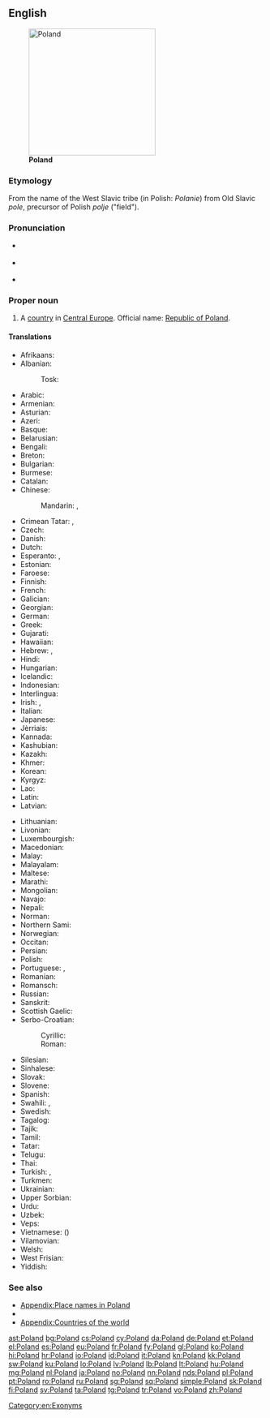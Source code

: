 ==English==
{{wikipedia}}
[[Image:Poland in its region.svg|thumb|250px|'''Poland''']]

===Etymology===
From the name of the West Slavic tribe ''{{w|Polans (western)|Polans}}'' (in Polish: ''Polanie'') from Old Slavic ''pole'', precursor of Polish ''polje'' ("field").

===Pronunciation===
* {{a|UK}} {{IPA|/ˈpəʊ.lənd/}}
* {{a|US}} {{IPA|/ˈpoʊ.lənd/}}
* {{audio|en-us-Poland.ogg|Audio (US)}}

===Proper noun===
{{en-proper noun}}

# A [[country]] in [[Central Europe]]. Official name: [[Republic of Poland]].

====Translations====
{{trans-top|European country}}
* Afrikaans: {{t-|af|Pole}}
* Albanian:
*: Tosk: {{t+|sq|Polonia|f}}
* Arabic: {{t-|ar|بولندا|f|tr=bulánda}}
* Armenian: {{t-|hy|Լեհաստան|tr=Lehastan}}
* Asturian: {{t+|ast|Polonia|f}}
* Azeri: {{t+|az|Polşa}}
* Basque: {{t+|eu|Polonia}}
* Belarusian: {{t-|be|Польшча|tr=Pol'šča}}
* Bengali: {{t-|bn|পোল্যান্ড|tr=polyanḑ|sc=Beng}}
* Breton: {{t-|br|Polonia}}
* Bulgarian: {{t+|bg|Полша|f|tr=Pólša}}
* Burmese: {{t-|my|ပုိလန္|tr=polã|sc=Mymr}}
* Catalan: {{t+|ca|Polònia|f}}
* Chinese:
*: Mandarin: {{t-|cmn|波蘭|sc=Hani}}, {{t-|cmn|波兰|tr=Bōlán|sc=Hani}}
* Crimean Tatar: {{tø|crh|Lehistan}}, {{tø|crh|Poloniya}}
* Czech: {{t+|cs|Polsko|n}}
* Danish: {{t+|da|Polen}}
* Dutch: {{t+|nl|Polen|n}}
* Esperanto: {{t+|eo|Pollando}}, {{t-|eo|Polujo}}
* Estonian: {{t+|et|Poola}}
* Faroese: {{t-|fo|Pólland|n}}
* Finnish: {{t+|fi|Puola}}
* French: {{t+|fr|Pologne|f}}
* Galician: {{t+|gl|Polonia|f}}
* Georgian: {{t-|ka|პოლონეთი|tr=Polonet'i|sc=Geor}}
* German: {{t+|de|Polen|n}}
* Greek: {{t+|el|Πολωνία|f|tr=Polonía}}
* Gujarati: {{t-|gu|પોલેંડ|tr=poleṇḍ|sc=Gujr}}
* Hawaiian: {{tø|haw|Pōlani}}
* Hebrew: {{t-|he|פולין|tr=polin}}, {{t-|he|פולניה|f|tr=polania}}
* Hindi: {{t-|hi|पोलैंड|tr=polaiṇḍ}}
* Hungarian: {{t+|hu|Lengyelország}}
* Icelandic: {{t+|is|Pólland}}
* Indonesian: {{t-|id|Polandia}}
* Interlingua: {{t-|ia|Polonia}}
* Irish: {{t-|ga|Polainn|f|alt=An Pholainn}}, {{t-|ga|Poblacht na Polainne|f}}
* Italian: {{t+|it|Polonia|f}}
* Japanese: {{t+|ja|ポーランド|tr=Pōrando}}
* Jèrriais: {{tø|roa-jer|Polongne|f}}
* Kannada: {{t+|kn|ಪೋಲೆಂಡ್|tr=poleṇḍ|sc=Knda}}
* Kashubian: {{t+|csb|Pòlskô|f}}
* Kazakh: {{t|kk|Польша|tr=Pol'şa|sc=Cyrl}}
* Khmer: {{t-|km|ប៉ូឡូញ|tr=po lonh|sc=Khmr}}
* Korean: {{t+|ko|폴란드|tr=Pollandeu|sc=Hang}}
* Kyrgyz: {{t-|ky|Польша|tr=Pol'şa|sc=Cyrl}}
* Lao: {{t-|lo|ໂປແລັນ|tr=pōlæn|sc=Laoo}}
* Latin: {{t+|la|Polonia|f}}
* Latvian: {{t+|lv|Polija|f}}
{{trans-mid}}
* Lithuanian: {{t+|lt|Lenkija}}
* Livonian: {{tø|liv|Pūoļmō}}
* Luxembourgish: {{t+|lb|Polen|n}}
* Macedonian: {{t+|mk|Полска|f|tr=Pólska}}
* Malay: {{t-|ms|Poland}}
* Malayalam: {{t-|ml|പോളണ്ട്|tr=pōḷaṇṭ|sc=Mlym}}
* Maltese: {{t-|mt|Polonja|f}}
* Marathi: {{t-|mr|पोलंड|tr=polaṇḍ|sc=Deva}}
* Mongolian: {{t-|mn|Польш|tr=Pol’š|sc=Cyrl}}
* Navajo: {{tø|nv|Póolish Dineʼé bikéyah}}
* Nepali: {{t-|ne|पोल्याण्ड|tr=polyāṇḍ|sc=Deva}}
* Norman: {{tø|roa-nor|Polongne|f}}
* Northern Sami: {{tø|se|Polen}}
* Norwegian: {{t+|no|Polen}}
* Occitan: {{t+|oc|Polonha|f}}
* Persian: {{t+|fa|لهستان|tr=Lahestân}}
* Polish: {{t+|pl|Polska|f}}
* Portuguese: {{t+|pt|Polónia|f}} {{qualifier|Portugal}}, {{t+|pt|Polônia|f}} {{qualifier|Brazil}}
* Romanian: {{t+|ro|Polonia|f}}
* Romansch: {{t-|rm|Pologna|f}}
* Russian: {{t+|ru|Польша|f|tr=Pól’ša}}
* Sanskrit: {{t-|sa|पोलैंड|tr=polaiṇḍa|sc=Deva}}
* Scottish Gaelic: {{t-|gd|Pòlainn|f|alt=A' Phòlainn}}
* Serbo-Croatian:
*: Cyrillic: {{t-|sh|Пољска|f|sc=Cyrl}}
*: Roman: {{t-|sh|Poljska|f}}
* Silesian: {{tø|szl|Polsko}}
* Sinhalese: {{t-|si|පෝලන්‍තය|tr=pōlantaya|sc=Sinh}}
* Slovak: {{t-|sk|Poľsko|n}}
* Slovene: {{t-|sl|Póljska|f}}
* Spanish: {{t+|es|Polonia|f}}
* Swahili: {{t+|sw|Polandi}}, {{t-|sw|Upoli}}
* Swedish: {{t+|sv|Polen}}
* Tagalog: {{t-|tl|Poland}}
* Tajik: {{t-|tg|Лаҳистон|tr=Lahiston|sc=Cyrl}}
* Tamil: {{t-|ta|போலந்து|tr=pōlantu|sc=Taml}}
* Tatar: {{t-|tt|Польша|tr=Pol'şa|sc=Cyrl}}
* Telugu: {{t+|te|పోలాండ్|tr=polāṇḍ|sc=Telu}}
* Thai: {{t+|th|โปแลนด์|tr=bpohlaen}}
* Turkish: {{t+|tr|Polonya}}, {{t+|tr|Lehistan}}
* Turkmen: {{t-|tk|Polşa}}
* Ukrainian: {{t+|uk|Польща|f|tr=Pól’šča}}
* Upper Sorbian: {{t+|hsb|Pólska}}
* Urdu: {{t-|ur|پولینڈ|tr=polaiṇḍ}}
* Uzbek: {{t-|uz|Polsha}}
* Veps: {{tø|vep|Pol'šanma}}
* Vietnamese: {{t-|vi|Ba Lan}} ({{t-|vi|波蘭}})
* Vilamovian: {{tø|wym|Pöłn}}
* Welsh: {{t+|cy|Gwlad Pwyl}}
* West Frisian: {{t-|fy|Poalen|n}}
* Yiddish: {{t-|yi|פּוילן|n|tr=Poyln|sc=Hebr}}
{{trans-bottom}}

===See also===
* [[Appendix:Place names in Poland]]
* {{list:countries of Europe/en}}
* [[Appendix:Countries of the world]]

[[Category:en:Exonyms]]

[[ast:Poland]]
[[bg:Poland]]
[[cs:Poland]]
[[cy:Poland]]
[[da:Poland]]
[[de:Poland]]
[[et:Poland]]
[[el:Poland]]
[[es:Poland]]
[[eu:Poland]]
[[fr:Poland]]
[[fy:Poland]]
[[gl:Poland]]
[[ko:Poland]]
[[hi:Poland]]
[[hr:Poland]]
[[io:Poland]]
[[id:Poland]]
[[it:Poland]]
[[kn:Poland]]
[[kk:Poland]]
[[sw:Poland]]
[[ku:Poland]]
[[lo:Poland]]
[[lv:Poland]]
[[lb:Poland]]
[[lt:Poland]]
[[hu:Poland]]
[[mg:Poland]]
[[nl:Poland]]
[[ja:Poland]]
[[no:Poland]]
[[nn:Poland]]
[[nds:Poland]]
[[pl:Poland]]
[[pt:Poland]]
[[ro:Poland]]
[[ru:Poland]]
[[sg:Poland]]
[[sq:Poland]]
[[simple:Poland]]
[[sk:Poland]]
[[fi:Poland]]
[[sv:Poland]]
[[ta:Poland]]
[[tg:Poland]]
[[tr:Poland]]
[[vo:Poland]]
[[zh:Poland]]
